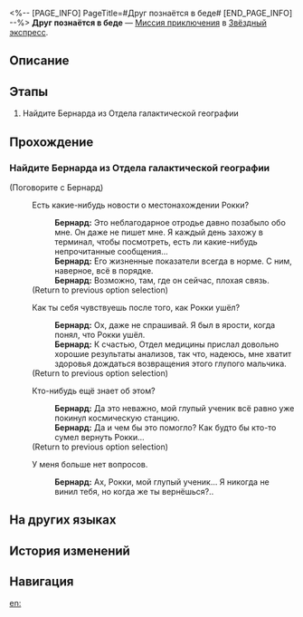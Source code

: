 <%-- [PAGE_INFO]
PageTitle=#Друг познаётся в беде#
[END_PAGE_INFO] --%>
{{Дополнить|Диалоги.}}
{{Миссия Инфобокс
|id              = 4050031
|Название        = 
|Изображение     = Миссия Друг познаётся в беде.png
|Тип             = Миссия приключения
|Событие         = 
|Глава           = 
|Условия         = 
|Персонажи       = Бернард; Первопроходец
|СтартЛокация    = [[Звёздный экспресс]] — [[Общий вагон]]
|Мир             = Звёздный экспресс
|Предыдущая      = 
|Следующая       = 
|Награды         = Разрежённый эфир*2; Перо пламени*1; Кредиты*8 000
}}
'''Друг познаётся в беде''' — [[Миссия приключения]] в [[Звёздный экспресс]].

==Описание==
{{Описание|<!--официальное описание из Перекрёстка судеб-->}}

==Этапы==
# Найдите Бернарда из Отдела галактической географии

==Прохождение==
{{Дополнить}}
{{Диалог Конец}}

===Найдите Бернарда из Отдела галактической географии===
{{Описание миссии|тип=Миссия приключения|локация=Главная контрольная зона|Поговорите с Бернардом, главой Отдела галактической географии, и помогите пополнить запасы экспресса.}}
{{Диалог Начало}}


;(Поговорите с Бернард)
:{{Диалог|Разговор}} Есть какие-нибудь новости о местонахождении Рокки?
::'''Бернард:''' Это неблагодарное отродье давно позабыло обо мне. Он даже не пишет мне. Я каждый день захожу в терминал, чтобы посмотреть, есть ли какие-нибудь непрочитанные сообщения...
::'''Бернард:''' Его жизненные показатели всегда в норме. С ним, наверное, всё в порядке.
::'''Бернард:''' Возможно, там, где он сейчас, плохая связь.
:;(Return to previous option selection)
:{{Диалог|Разговор}} Как ты себя чувствуешь после того, как Рокки ушёл?
::'''Бернард:''' Ох, даже не спрашивай. Я был в ярости, когда понял, что Рокки ушёл.
::'''Бернард:''' К счастью, Отдел медицины прислал довольно хорошие результаты анализов, так что, надеюсь, мне хватит здоровья дождаться возвращения этого глупого мальчика.
:;(Return to previous option selection)
:{{Диалог|Разговор}} Кто-нибудь ещё знает об этом?
::'''Бернард:''' Да это неважно, мой глупый ученик всё равно уже покинул космическую станцию.
::'''Бернард:''' Да и чем бы это помогло? Как будто бы кто-то сумел вернуть Рокки...
:;(Return to previous option selection)
:{{Диалог|Выход}} У меня больше нет вопросов.
::'''Бернард:''' Ах, Рокки, мой глупый ученик... Я никогда не винил тебя, но когда же ты вернёшься?..
{{Диалог Конец}}

==На других языках==
{{На других языках
|en   = A Friend in Need Is a Friend Indeed
|zhs  = 出门靠朋友
|zht  = 出外靠朋友
|ja   = 家を出れば友達が頼り
|ko   = 밖에선 친구에게 의지해야 해
|es   = Para eso están los amigos
|fr   = C'est dans le besoin qu'on reconnaît ses amis
|ru   = Друг познаётся в беде
|th   = เพื่อนในยามยากคือเพื่อนแท้
|vi   = Ra Đường Nhờ Bạn Bè
|de   = Wahre Freunde erkennt man in der Not
|id   = Mengandalkan Teman
|pt   = Amigo Estou Aqui
}}

==История изменений==
{{История изменений|3.5}}

==Навигация==
{{Миссия приключения Навбокс|Глава }}

[[en:]]
